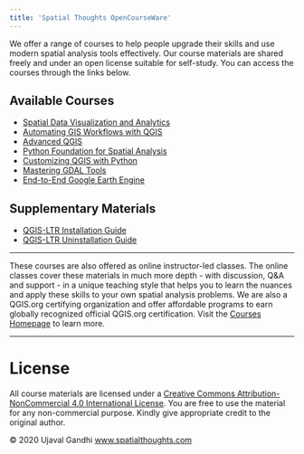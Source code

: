 ```yaml
---
title: 'Spatial Thoughts OpenCourseWare'
---
```


We offer a range of courses to help people upgrade their skills and use modern spatial analysis tools effectively. Our course materials are shared freely and under an open license suitable for self-study. You can access the courses through the links below.


## Available Courses
* [Spatial Data Visualization and Analytics](spatial-data-viz.html)
* [Automating GIS Workflows with QGIS](automating-gis-workflows.html)
* [Advanced QGIS](advanced-qgis.html)
* [Python Foundation for Spatial Analysis](python-foundation.html)
* [Customizing QGIS with Python](pyqgis-in-a-day.html)
* [Mastering GDAL Tools](gdal-tools.html)
* [End-to-End Google Earth Engine](end-to-end-gee.html)


## Supplementary Materials

* [QGIS-LTR Installation Guide](install-qgis-ltr.html)
* [QGIS-LTR Uninstallation Guide](uninstall-qgis-ltr.html)

---

These courses are also offered as online instructor-led classes. The online classes cover these materials in much more depth - with discussion, Q&A and support - in a unique teaching style that helps you to learn the nuances and apply these skills to your own spatial analysis problems. We are also a QGIS.org certifying organization and offer affordable programs to earn globally recognized official QGIS.org certification. Visit the [Courses Homepage](https://spatialthoughts.com/courses/) to learn more.

---
# License
All course materials are licensed under a [Creative Commons Attribution-NonCommercial 4.0 International License](https://creativecommons.org/licenses/by-nc/4.0/). You are free to use the material for any non-commercial purpose. Kindly give appropriate credit to the original author.

&copy; 2020 Ujaval Gandhi [www.spatialthoughts.com](https://spatialthoughts.com)


